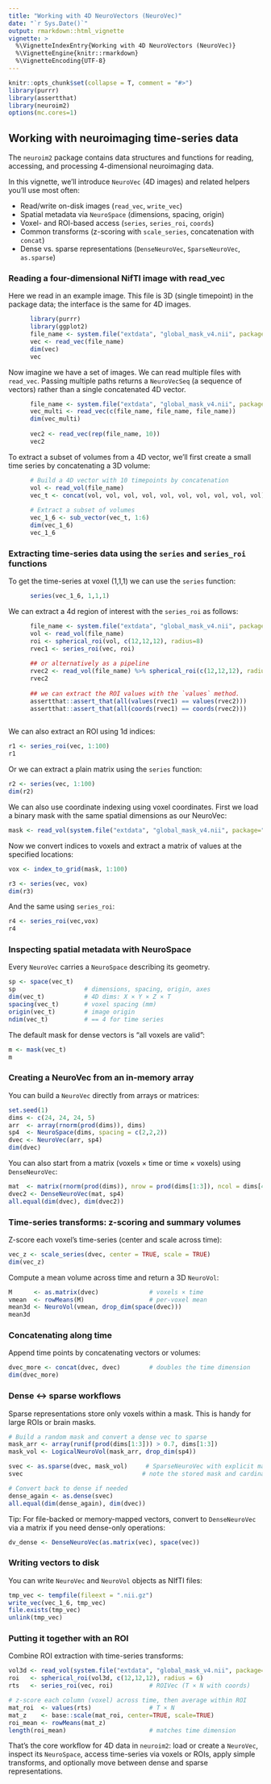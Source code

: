 ```yaml
---
title: "Working with 4D NeuroVectors (NeuroVec)"
date: "`r Sys.Date()`"
output: rmarkdown::html_vignette
vignette: >
  %\VignetteIndexEntry{Working with 4D NeuroVectors (NeuroVec)}
  %\VignetteEngine{knitr::rmarkdown}
  %\VignetteEncoding{UTF-8}
---
```


```r
knitr::opts_chunk$set(collapse = T, comment = "#>")
library(purrr)
library(assertthat)
library(neuroim2)
options(mc.cores=1)
```

## Working with neuroimaging time-series data

The `neuroim2` package contains data structures and functions for reading, accessing, and processing 4-dimensional neuroimaging data. 

In this vignette, we’ll introduce `NeuroVec` (4D images) and related helpers you’ll use most often:

- Read/write on-disk images (`read_vec`, `write_vec`)
- Spatial metadata via `NeuroSpace` (dimensions, spacing, origin)
- Voxel- and ROI-based access (`series`, `series_roi`, `coords`)
- Common transforms (z-scoring with `scale_series`, concatenation with `concat`)
- Dense vs. sparse representations (`DenseNeuroVec`, `SparseNeuroVec`, `as.sparse`)

### Reading a four-dimensional NifTI image with read_vec

Here we read in an example image. This file is 3D (single timepoint) in the
package data; the interface is the same for 4D images.

```r
      library(purrr)
      library(ggplot2)
      file_name <- system.file("extdata", "global_mask_v4.nii", package="neuroim2")
      vec <- read_vec(file_name)
      dim(vec)
      vec
```

Now imagine we have a set of images. We can read multiple files with `read_vec`.
Passing multiple paths returns a `NeuroVecSeq` (a sequence of vectors) rather than a
single concatenated 4D vector.


```r
    
      file_name <- system.file("extdata", "global_mask_v4.nii", package="neuroim2")
      vec_multi <- read_vec(c(file_name, file_name, file_name))
      dim(vec_multi)
      
      vec2 <- read_vec(rep(file_name, 10))
      vec2
```

To extract a subset of volumes from a 4D vector, we’ll first create a small
time series by concatenating a 3D volume:

```r
      
      # Build a 4D vector with 10 timepoints by concatenation
      vol <- read_vol(file_name)
      vec_t <- concat(vol, vol, vol, vol, vol, vol, vol, vol, vol, vol)
      
      # Extract a subset of volumes
      vec_1_6 <- sub_vector(vec_t, 1:6)
      dim(vec_1_6)
      vec_1_6
```

### Extracting time-series data using the `series` and `series_roi` functions

To get the time-series at voxel (1,1,1) we can use the `series` function:

```r
      
      series(vec_1_6, 1,1,1)
```

We can extract a 4d region of interest with the `series_roi` as follows:


```r
      file_name <- system.file("extdata", "global_mask_v4.nii", package="neuroim2")
      vol <- read_vol(file_name)
      roi <- spherical_roi(vol, c(12,12,12), radius=8)
      rvec1 <- series_roi(vec, roi)
      
      ## or alternatively as a pipeline
      rvec2 <- read_vol(file_name) %>% spherical_roi(c(12,12,12), radius=8) %>% series_roi(vec,.)
      rvec2
      
      ## we can extract the ROI values with the `values` method.
      assertthat::assert_that(all(values(rvec1) == values(rvec2)))
      assertthat::assert_that(all(coords(rvec1) == coords(rvec2)))
      
```

We can also extract an ROI using 1d indices:

```r

r1 <- series_roi(vec, 1:100)
r1
```

Or we can extract a plain matrix using the `series` function:

```r
r2 <- series(vec, 1:100)
dim(r2)
```

We can also use coordinate indexing using voxel coordinates. First we load a binary mask with the same spatial dimensions as our NeuroVec:

```r
mask <- read_vol(system.file("extdata", "global_mask_v4.nii", package="neuroim2"))
```

Now we convert indices to voxels and extract a matrix of values at the specified locations:

```r
vox <- index_to_grid(mask, 1:100)

r3 <- series(vec, vox)
dim(r3)
```

And the same using `series_roi`:

```r
r4 <- series_roi(vec,vox)
r4
```


### Inspecting spatial metadata with NeuroSpace

Every `NeuroVec` carries a `NeuroSpace` describing its geometry.

```r
sp <- space(vec_t)
sp                   # dimensions, spacing, origin, axes
dim(vec_t)           # 4D dims: X × Y × Z × T
spacing(vec_t)       # voxel spacing (mm)
origin(vec_t)        # image origin
ndim(vec_t)          # == 4 for time series
```

The default mask for dense vectors is “all voxels are valid”:

```r
m <- mask(vec_t)
m
```

### Creating a NeuroVec from an in-memory array

You can build a `NeuroVec` directly from arrays or matrices:

```r
set.seed(1)
dims <- c(24, 24, 24, 5)
arr  <- array(rnorm(prod(dims)), dims)
sp4  <- NeuroSpace(dims, spacing = c(2,2,2))
dvec <- NeuroVec(arr, sp4)
dim(dvec)
```

You can also start from a matrix (voxels × time or time × voxels) using `DenseNeuroVec`:

```r
mat  <- matrix(rnorm(prod(dims)), nrow = prod(dims[1:3]), ncol = dims[4])
dvec2 <- DenseNeuroVec(mat, sp4)
all.equal(dim(dvec), dim(dvec2))
```

### Time-series transforms: z-scoring and summary volumes

Z-score each voxel’s time-series (center and scale across time):

```r
vec_z <- scale_series(dvec, center = TRUE, scale = TRUE)
dim(vec_z)
```

Compute a mean volume across time and return a 3D `NeuroVol`:

```r
M      <- as.matrix(dvec)              # voxels × time
vmean  <- rowMeans(M)                  # per-voxel mean
mean3d <- NeuroVol(vmean, drop_dim(space(dvec)))
mean3d
```

### Concatenating along time

Append time points by concatenating vectors or volumes:

```r
dvec_more <- concat(dvec, dvec)        # doubles the time dimension
dim(dvec_more)
```

### Dense ↔ sparse workflows

Sparse representations store only voxels within a mask. This is handy for large ROIs or brain masks.

```r
# Build a random mask and convert a dense vec to sparse
mask_arr <- array(runif(prod(dims[1:3])) > 0.7, dims[1:3])
mask_vol <- LogicalNeuroVol(mask_arr, drop_dim(sp4))

svec <- as.sparse(dvec, mask_vol)     # SparseNeuroVec with explicit mask
svec                                 # note the stored mask and cardinality

# Convert back to dense if needed
dense_again <- as.dense(svec)
all.equal(dim(dense_again), dim(dvec))
```

Tip: For file-backed or memory-mapped vectors, convert to `DenseNeuroVec` via a matrix if you need dense-only operations:

```r
dv_dense <- DenseNeuroVec(as.matrix(vec), space(vec))
```

### Writing vectors to disk

You can write `NeuroVec` and `NeuroVol` objects as NIfTI files:

```r
tmp_vec <- tempfile(fileext = ".nii.gz")
write_vec(vec_1_6, tmp_vec)
file.exists(tmp_vec)
unlink(tmp_vec)
```

### Putting it together with an ROI

Combine ROI extraction with time-series transforms:

```r
vol3d <- read_vol(system.file("extdata", "global_mask_v4.nii", package="neuroim2"))
roi   <- spherical_roi(vol3d, c(12,12,12), radius = 6)
rts   <- series_roi(vec, roi)          # ROIVec (T × N with coords)

# z-score each column (voxel) across time, then average within ROI
mat_roi  <- values(rts)                # T × N
mat_z    <- base::scale(mat_roi, center=TRUE, scale=TRUE)
roi_mean <- rowMeans(mat_z)
length(roi_mean)                       # matches time dimension
```

That’s the core workflow for 4D data in `neuroim2`: load or create a `NeuroVec`, inspect its `NeuroSpace`, access time-series via voxels or ROIs, apply simple transforms, and optionally move between dense and sparse representations.

